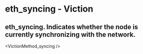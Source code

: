 # eth_syncing - Viction

## eth_syncing. Indicates whether the node is currently synchronizing with the network.


<VictionMethod_syncing />
